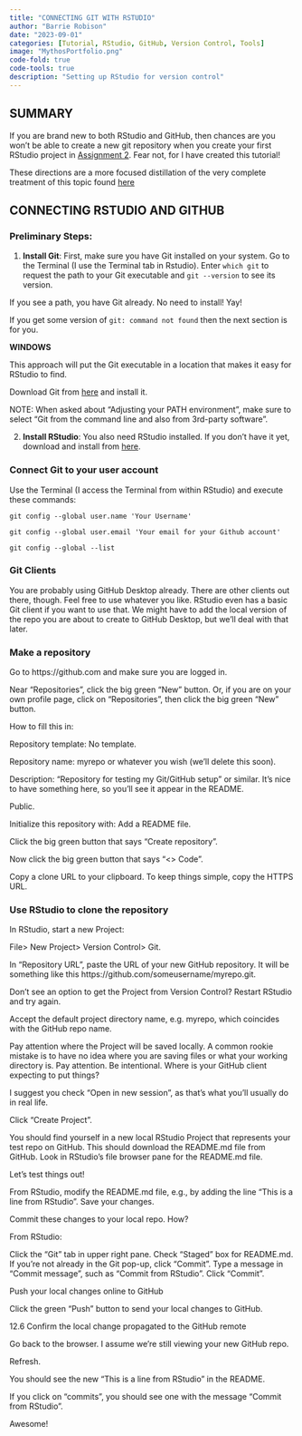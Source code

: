 ```yaml
---
title: "CONNECTING GIT WITH RSTUDIO"
author: "Barrie Robison"
date: "2023-09-01"
categories: [Tutorial, RStudio, GitHub, Version Control, Tools]
image: "MythosPortfolio.png"
code-fold: true
code-tools: true
description: "Setting up RStudio for version control"
---
```


## SUMMARY

If you are brand new to both RStudio and GitHub, then chances are you won't be able to create a new git repository when you create your first RStudio project in [Assignment 2](../Assignments/A2-PortfolioSetUp/index.qmd). Fear not, for I have created this tutorial!

These directions are a more focused distillation of the very complete treatment of this topic found [here](https://happygitwithr.com)

## CONNECTING RSTUDIO AND GITHUB

### Preliminary Steps:

1.  **Install Git**: First, make sure you have Git installed on your system. Go to the Terminal (I use the Terminal tab in Rstudio). Enter `which git` to request the path to your Git executable and `git --version` to see its version.

If you see a path, you have Git already. No need to install! Yay!

If you get some version of `git: command not found` then the next section is for you.

**WINDOWS**

This approach will put the Git executable in a location that makes it easy for RStudio to find.

Download Git from [here](https://gitforwindows.org) and install it.

NOTE: When asked about "Adjusting your PATH environment", make sure to select "Git from the command line and also from 3rd-party software".

2.  **Install RStudio**: You also need RStudio installed. If you don't have it yet, download and install from [here](https://rstudio.com/products/rstudio/download/).

### Connect Git to your user account

Use the Terminal (I access the Terminal from within RStudio) and execute these commands:

`git config --global user.name 'Your Username'`

`git config --global user.email 'Your email for your Github account'`

`git config --global --list` 

### Git Clients

You are probably using GitHub Desktop already. There are other clients out there, though. Feel free to use whatever you like. RStudio even has a basic Git client if you want to use that.  We might have to add the local version of the repo you are about to create to GitHub Desktop, but we'll deal with that later.

### Make a repository

Go to https://github.com and make sure you are logged in.

Near "Repositories", click the big green "New" button. Or, if you are on your own profile page, click on "Repositories", then click the big green "New" button.

How to fill this in:

Repository template: No template.

Repository name: myrepo or whatever you wish (we'll delete this soon).

Description: "Repository for testing my Git/GitHub setup" or similar. It's nice to have something here, so you'll see it appear in the README.

Public.

Initialize this repository with: Add a README file.

Click the big green button that says "Create repository".

Now click the big green button that says "\<\> Code".

Copy a clone URL to your clipboard. To keep things simple, copy the HTTPS URL.

### Use RStudio to clone the repository

In RStudio, start a new Project:

File> New Project> Version Control> Git.

In "Repository URL", paste the URL of your new GitHub repository. It will be something like this https://github.com/someusername/myrepo.git.

Don't see an option to get the Project from Version Control? Restart RStudio and try again.

Accept the default project directory name, e.g. myrepo, which coincides with the GitHub repo name.

Pay attention where the Project will be saved locally. A common rookie mistake is to have no idea where you are saving files or what your working directory is. Pay attention. Be intentional. Where is your GitHub client expecting to put things?

I suggest you check "Open in new session", as that's what you'll usually do in real life.

Click "Create Project".

You should find yourself in a new local RStudio Project that represents your test repo on GitHub. This should download the README.md file from GitHub. Look in RStudio's file browser pane for the README.md file.

Let's test things out!

From RStudio, modify the README.md file, e.g., by adding the line "This is a line from RStudio". Save your changes.

Commit these changes to your local repo. How?

From RStudio:

Click the "Git" tab in upper right pane. Check "Staged" box for README.md. If you're not already in the Git pop-up, click "Commit". Type a message in "Commit message", such as "Commit from RStudio". Click "Commit".

Push your local changes online to GitHub

Click the green "Push" button to send your local changes to GitHub.

12.6 Confirm the local change propagated to the GitHub remote

Go back to the browser. I assume we're still viewing your new GitHub repo.

Refresh.

You should see the new "This is a line from RStudio" in the README.

If you click on "commits", you should see one with the message "Commit from RStudio".

Awesome!
